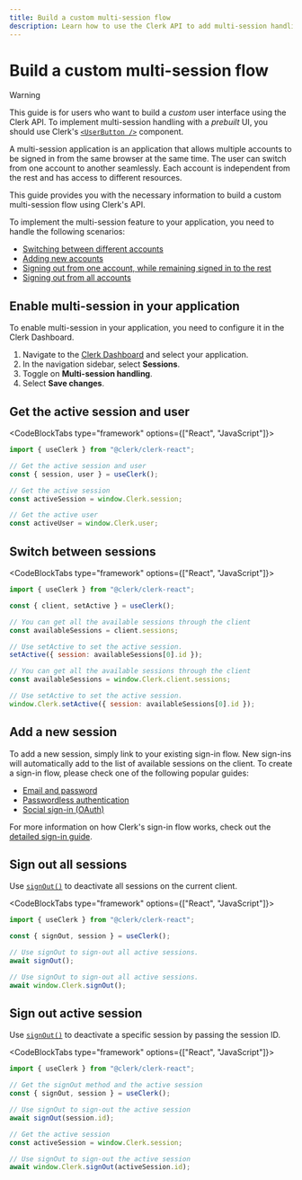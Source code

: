 ```yaml
---
title: Build a custom multi-session flow
description: Learn how to use the Clerk API to add multi-session handling to your application.
---
```


# Build a custom multi-session flow

> [!WARNING]
> This guide is for users who want to build a _custom_ user interface using the Clerk API. To implement multi-session handling with a _prebuilt_ UI, you should use Clerk's [`<UserButton />`](/docs/components/user/user-button) component.

A multi-session application is an application that allows multiple accounts to be signed in from the same browser at the same time. The user can switch from one account to another seamlessly. Each account is independent from the rest and has access to different resources.

This guide provides you with the necessary information to build a custom multi-session flow using Clerk's API.

To implement the multi-session feature to your application, you need to handle the following scenarios:

- [Switching between different accounts](#switch-between-sessions)
- [Adding new accounts](#add-a-new-session)
- [Signing out from one account, while remaining signed in to the rest](#sign-out-active-session)
- [Signing out from all accounts](#sign-out-all-sessions)

## Enable multi-session in your application

To enable multi-session in your application, you need to configure it in the Clerk Dashboard.

1. Navigate to the [Clerk Dashboard](https://dashboard.clerk.com/last-active?path=sessions) and select your application.
1. In the navigation sidebar, select **Sessions**.
1. Toggle on **Multi-session handling**.
1. Select **Save changes**.

## Get the active session and user

<CodeBlockTabs type="framework" options={["React", "JavaScript"]}>
  ```jsx {{ prettier: false }}
  import { useClerk } from "@clerk/clerk-react";

  // Get the active session and user
  const { session, user } = useClerk();
  ```

  ```js {{ prettier: false }}
  // Get the active session
  const activeSession = window.Clerk.session;

  // Get the active user
  const activeUser = window.Clerk.user;
  ```
</CodeBlockTabs>

## Switch between sessions

<CodeBlockTabs type="framework" options={["React", "JavaScript"]}>
  ```jsx {{ prettier: false }}
  import { useClerk } from "@clerk/clerk-react";

  const { client, setActive } = useClerk();

  // You can get all the available sessions through the client
  const availableSessions = client.sessions;

  // Use setActive to set the active session.
  setActive({ session: availableSessions[0].id });
  ```

  ```js {{ prettier: false }}
  // You can get all the available sessions through the client
  const availableSessions = window.Clerk.client.sessions;

  // Use setActive to set the active session.
  window.Clerk.setActive({ session: availableSessions[0].id });
  ```
</CodeBlockTabs>

## Add a new session

To add a new session, simply link to your existing sign-in flow. New sign-ins will automatically add to the list of available sessions on the client. To create a sign-in flow, please check one of the following popular guides:

- [Email and password](/docs/custom-flows/email-password)
- [Passwordless authentication](/docs/custom-flows/email-sms-otp)
- [Social sign-in (OAuth)](/docs/authentication/social-connections/oauth)

For more information on how Clerk's sign-in flow works, check out the [detailed sign-in guide](/docs/custom-flows/overview#sign-in-flow).

## Sign out all sessions

Use [`signOut()`](/docs/references/javascript/clerk/clerk#sign-out) to deactivate all sessions on the current client.

<CodeBlockTabs type="framework" options={["React", "JavaScript"]}>
  ```jsx {{ prettier: false }}
  import { useClerk } from "@clerk/clerk-react";

  const { signOut, session } = useClerk();

  // Use signOut to sign-out all active sessions.
  await signOut();
  ```

  ```js {{ prettier: false }}
  // Use signOut to sign-out all active sessions.
  await window.Clerk.signOut();
  ```
</CodeBlockTabs>

## Sign out active session

Use [`signOut()`](/docs/references/javascript/clerk/clerk#sign-out) to deactivate a specific session by passing the session ID.

<CodeBlockTabs type="framework" options={["React", "JavaScript"]}>
  ```jsx {{ prettier: false }}
  import { useClerk } from "@clerk/clerk-react";

  // Get the signOut method and the active session
  const { signOut, session } = useClerk();

  // Use signOut to sign-out the active session
  await signOut(session.id);
  ```

  ```js {{ prettier: false }}
  // Get the active session
  const activeSession = window.Clerk.session;

  // Use signOut to sign-out the active session
  await window.Clerk.signOut(activeSession.id);
  ```
</CodeBlockTabs>
